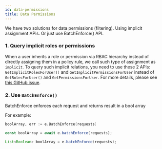 ```yaml
---
id: data-permissions
title: Data Permissions
---
```



We have two solutions for data permissions (filtering). Using implicit assignment APIs. Or just use BatchEnforce() API.

### 1. Query implicit roles or permissions

When a user inherits a role or permission via RBAC hierarchy instead of directly assigning them in a policy rule, we call such type of assignment as ``implicit``.
To query such implicit relations, you need to use these 2 APIs: ``GetImplicitRolesForUser()`` and ``GetImplicitPermissionsForUser`` instead of ``GetRolesForUser()`` and ``GetPermissionsForUser``. For more details, please see [this GitHub issue](https://github.com/casbin/casbin/issues/137).

### 2. Use `BatchEnforce()`

BatchEnforce enforces each request and returns result in a bool array

For example:

<Tabs>

<TabItem value="Go" label="Go" default>

```go
boolArray, err := e.BatchEnforce(requests)
```

</TabItem>

<TabItem value="Node.js" label="Node.js">

```typescript
const boolArray = await e.batchEnforce(requests);
```

</TabItem>

<TabItem value="Java" label="Java">

```java
List<Boolean> boolArray = e.batchEnforce(requests);
```

</TabItem>

</Tabs>
